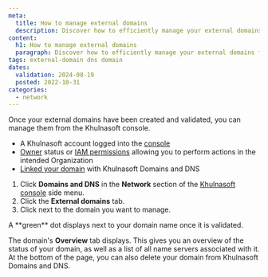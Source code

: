 ```yaml
---
meta:
  title: How to manage external domains
  description: Discover how to efficiently manage your external domains from the Khulnasoft console. Learn how to access domain information, verify domain status, manage name servers, and delete domains when necessary, all through the Domains and DNS dashboard.
content:
  h1: How to manage external domains
  paragraph: Discover how to efficiently manage your external domains from the Khulnasoft console. Learn how to access domain information, verify domain status, manage name servers, and delete domains when necessary, all through the Domains and DNS dashboard.
tags: external-domain dns domain
dates:
  validation: 2024-08-19
  posted: 2022-10-31
categories:
  - network
---
```


Once your external domains have been created and validated, you can manage them from the Khulnasoft console.

<Macro id="requirements" />

- A Khulnasoft account logged into the [console](https://console.khulnasoft.com)
- [Owner](/identity-and-access-management/iam/concepts/#owner) status or [IAM permissions](/identity-and-access-management/iam/concepts/#permission) allowing you to perform actions in the intended Organization
- [Linked your domain](/network/domains-and-dns/how-to/add-external-domain/) with Khulnasoft Domains and DNS

1. Click **Domains and DNS** in the **Network** section of the [Khulnasoft console](https://console.khulnasoft.com) side menu.
2. Click the **External domains** tab.
3. Click <Icon name="more" /> next to the domain you want to manage.
  <Lightbox src="khulnasoft-dns-more-info.webp" alt="" />
  <Message type="note">
    A **green** dot displays next to your domain name once it is validated.
  </Message>

The domain's **Overview** tab displays. This gives you an overview of the status of your domain, as well as a list of all name servers associated with it. At the bottom of the page, you can also delete your domain from Khulnasoft Domains and DNS.

<Lightbox src="khulnasoft-dns-domain-information.webp" alt="" />


